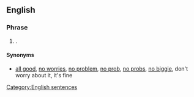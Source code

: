==English==

===Phrase===
{{head|en|phrase|head=[[it's]] [[all]] [[good]]}}

# {{idiomatic}} {{non-gloss definition|Used to express unconcern}}.

====Synonyms====
* {{sense|expression of unconcern}} [[all good]], [[no worries]], [[no problem]], [[no prob]], [[no probs]], [[no biggie]], don't worry about it, it's fine
[[Category:English sentences]]